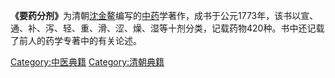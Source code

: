{{Unreferenced|time=2022-02-18T03:01:49+00:00}}
'''《要药分剂》'''为清朝[[沈金鳌|沈金鳌]]编写的[[中药|中药]]学著作，成书于公元1773年，该书以宣、通、补、泻、轻、重、滑、涩、燥、湿等十剂分类，记载药物420种。书中还记载了前人的药学专著中的有关论述。

[[Category:中医典籍|Category:中医典籍]]
[[Category:清朝典籍|Category:清朝典籍]]